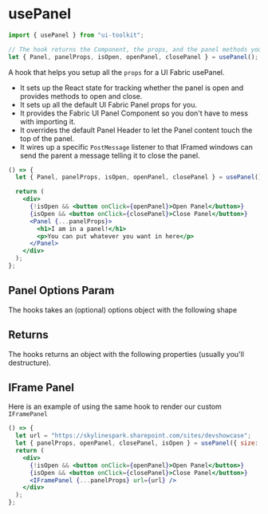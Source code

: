 
# usePanel

```javascript
import { usePanel } from "ui-toolkit";

// The hook returns the Component, the props, and the panel methods you might need
let { Panel, panelProps, isOpen, openPanel, closePanel } = usePanel();
```

A hook that helps you setup all the `props` for a UI Fabric usePanel.

- It sets up the React state for tracking whether the panel is open and provides methods to open and close.
- It sets up all the default UI Fabric Panel props for you.
- It provides the Fabric UI Panel Component so you don't have to mess with importing it.
- It overrides the default Panel Header to let the Panel content touch the top of the panel.
- It wires up a specific `PostMessage` listener to that IFramed windows can send the parent a message telling it to close the panel.

```jsx live=true bordered=true
() => {
  let { Panel, panelProps, isOpen, openPanel, closePanel } = usePanel();

  return (
    <div>
      {!isOpen && <button onClick={openPanel}>Open Panel</button>}
      {isOpen && <button onClick={closePanel}>Close Panel</button>}
      <Panel {...panelProps}>
        <h1>I am in a panel!</h1>
        <p>You can put whatever you want in here</p>
      </Panel>
    </div>
  );
};
```

## Panel Options Param

The hooks takes an (optional) options object with the following shape

<PropsTable name="PanelOptions" />

## Returns

The hooks returns an object with the following properties (usually you'll destructure).

<PropsTable name="UsePanelResult" />

## IFrame Panel

Here is an example of using the same hook to render our custom `IFramePanel`

```jsx live=true bordered=true
() => {
  let url = "https://skylinespark.sharepoint.com/sites/devshowcase";
  let { panelProps, openPanel, closePanel, isOpen } = usePanel({ size: "large" });
  return (
    <div>
      {!isOpen && <button onClick={openPanel}>Open Panel</button>}
      {isOpen && <button onClick={closePanel}>Close Panel</button>}
      <IFramePanel {...panelProps} url={url} />
    </div>
  );
};
```
